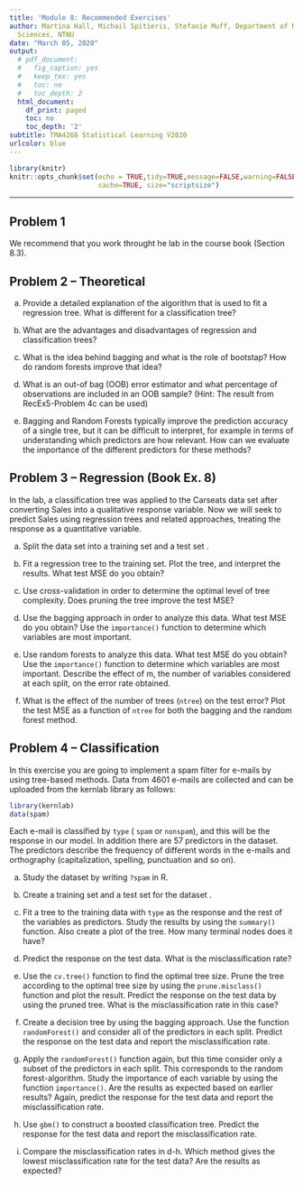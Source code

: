 ```yaml
---
title: 'Module 8: Recommended Exercises'
author: Martina Hall, Michail Spitieris, Stefanie Muff, Department of Mathematical
  Sciences, NTNU
date: "March 05, 2020"
output:
  # pdf_document:
  #   fig_caption: yes
  #   keep_tex: yes
  #   toc: no
  #   toc_depth: 2
  html_document:
    df_print: paged
    toc: no
    toc_depth: '2'
subtitle: TMA4268 Statistical Learning V2020
urlcolor: blue
---
```


```r
library(knitr)
knitr::opts_chunk$set(echo = TRUE,tidy=TRUE,message=FALSE,warning=FALSE,strip.white=TRUE,prompt=FALSE,
                      cache=TRUE, size="scriptsize")
```

---

## Problem 1 

We recommend that you work throught he lab in the course book (Section 8.3).

## Problem 2 -- Theoretical

a) Provide a detailed explanation of the algorithm that is used to fit a regression tree. What is different for a classification tree? 

b) What are the advantages and disadvantages of regression and classification trees?

c) What is the idea behind bagging and what is the role of bootstap? How do random forests improve that idea?

d) What is an out-of bag (OOB) error estimator and what percentage of observations are included in an OOB sample? (Hint: The result from RecEx5-Problem 4c can be used)

e) Bagging and Random Forests typically improve the prediction accuracy of a single tree, but it can be difficult to interpret, for example in terms of understanding which predictors are how relevant. 
How can we evaluate the importance of the different predictors for these methods? 



## Problem 3 -- Regression (Book Ex. 8)

In the lab, a classification tree was applied to the Carseats data set after converting Sales into a qualitative response variable. 
Now we will seek to predict Sales using regression trees and related approaches, treating the response as a quantitative variable.

a) Split the data set into a training set and a test set \textcolor{red}{(todo: say which proportions; should it be half-half, or 80:20, 2:1?)}.

b) Fit a regression tree to the training set. Plot the tree, and interpret the results. What test MSE do you obtain?

c) Use cross-validation in order to determine the optimal level of tree complexity. Does pruning the tree improve the test MSE?

d) Use the bagging approach in order to analyze this data. What test MSE do you obtain? Use the `importance()` function to determine which variables are most important.

e) Use random forests to analyze this data. What test MSE do you obtain? Use the `importance()` function to determine which variables are most important. Describe the effect of m, the number of variables considered at each split, on the error rate obtained.

f) What is the effect of the number of trees (`ntree`) on the test error? Plot the test MSE as a function of `ntree` for both the bagging and the random forest method.


## Problem 4 -- Classification

In this exercise you are going to implement a spam filter for e-mails by using tree-based methods. Data from 4601 e-mails are collected and can be uploaded from the kernlab library as follows:
```r
library(kernlab)
data(spam)
```
Each e-mail is classified by `type` ( `spam` or `nonspam`), and this will be the response in our model. In addition there are 57 predictors in the dataset. The predictors describe the frequency of different words in the e-mails and orthography (capitalization, spelling, punctuation and so on).

a) Study the dataset by writing `?spam` in R.

b) Create a training set and a test set for the dataset \textcolor{red}{(todo: please say which proportion should be in the training/test sets)}.

c) Fit a tree to the training data with `type` as the response and the rest of the variables as predictors. Study the results by using the `summary()` function. Also create a plot of the tree. How many terminal nodes does it have?
  
d) Predict the response on the test data. What is the misclassification rate?
  
e) Use the `cv.tree()` function to find the optimal tree size. Prune the tree according to the optimal tree size by using the `prune.misclass()` function and plot the result. Predict the response on the test data by using the pruned tree. What is the misclassification rate in this case?
  
f) Create a decision tree by using the bagging approach. Use the function `randomForest()` and consider all of the predictors in each split. Predict the response on the test data and report the misclassification rate.

g) Apply the `randomForest()` function again, but this time consider only a subset of the predictors in each split. This corresponds to the random forest-algorithm. Study the importance of each variable by using the function `importance()`. Are the results as expected based on earlier results? Again, predict the response for the test data and report the misclassification rate.

h) Use `gbm()` to construct a boosted classification tree. Predict the response for the test data and report the misclassification rate.

i) Compare the misclassification rates in d-h. Which method gives the lowest misclassification rate for the test data? Are the results as expected?




<!--
# Theoretical questions

## Problem 1 


Show that each bootstrap sample will contain on average approximately $2/3$ of the observations.

## Problem 2 

Do Exercise 1 in our book (page 332)

Draw an example (of your own invention) of a partition of two-dimensional feature space that could result from recursive binary splitting. Your example should contain at least six regions. Draw a decision tree corresponding to this partition. Be sure to label all aspects of your figures, including the regions R1,R2,..., the cutpoints t1,t2,..., and so forth.

If the class border of the two dimensional space is linear, how can that be done with recursive binary splitting?

## Problem 3

Do Exercise 4 in the book (page 332).

Suppose that we want to build a regression tree based on the following dataset:

| $i$ 	| $(x_{i1},x_{i2})$ 	| $y$ 	|
|:----:	|:------------:	|:----:	|
| 1 	| (1,3) 	| 2 	|
| 2 	| (2,2) 	| 5 	|
| 3 	| (3,2) 	| 3 	|
| 4 	| (3,4) 	| 7 	|


## Problem 4

Answer the following questions without using $R$:

a) Find the optimal splitting variable and split point for the first binary splitting for these data according to the recursive binary splitting algorithm. 
$Hint$: Draw a figure and look at possible divisions.

b) Continue the tree construction for the toy data until each terminal node in the tree corresponds to one single observation. Let the resulting tree be denoted $T_0$.

c) For what values of $\alpha$ in the cost-complexity criterion $C_{\alpha}(T)$ will the unpruned tree $T_0$ be the optimal tree? 
$Hint:$ Prune the tree by cost complexity pruning.

d) Suppose that we want to predict the response $y$ for a new observation at __x__=(2,3). What is the predicted value when using the tree $T_0$ constructed above?

# Applied problems

## Problem 5

In this exercise you are going to implement a spam filter for e-mails by using tree-based methods. Data from 4601 e-mails are collected and can be uploaded from the kernlab library as follows:
```r
library(kernlab)
data(spam)
```
Each e-mail is classified by _type_ (_spam_ or _nonspam_), and this will be the response in our model. In addition there are 57 predictors in the dataset. The predictors describe the frequency of different words in the e-mails and orthography (capitalization, spelling, punctuation and so on).

a) Study the dataset by writing _?spam_ in R.

b) Create a training set and a test set for the dataset.

c) Fit a tree to the training data with _type_ as the response and the rest of the variables as predictors. Study the results by using the _summary()_ function. Also create a plot of the tree. How many terminal nodes does it have?

d) Predict the response on the test data. What is the misclassification rate?

e) Use the _cv.tree()_ function to find the optimal tree size. Prune the tree according to the optimal tree size by using the _prune.misclass()_ function and plot the result. Predict the response on the test data by using the pruned tree. What is the misclassification rate in this case?

f) Create a decision tree by using the bagging approach. Use the function _randomForest()_ and consider all of the predictors in each split. Predict the response on the test data and report the misclassification rate.

g) Apply the _randomForest()_ function again, but this time consider only a subset of the predictors in each split. This corresponds to the random forest-algorithm. Study the importance of each variable by using the function _importance()_. Are the results as expected based on earlier results? Again, predict the response for the test data and report the misclassification rate.

h) Use _gbm()_ to construct a boosted classification tree. Predict the response for the test data and report the misclassification rate.

i) Compare the misclassification rates in d-h. Which method gives the lowest misclassification rate for the test data? Are the results as expected?


## Problem 6 (Compulsory exercise from 2018)

We will use the _German credit data set_ from the [UC Irvine machine learning repository](https://archive.ics.uci.edu/ml/index.php). Our aim is to classify a customer as _good_ or _bad_ with respect to credit risk. A set of 20 covariates (attributes) are available (both numerical and categorical) for 300 customers with bad credit risk and 700 customers with good credit risk.

More information on the 20 covariates are found that the UCI archive [data set description](https://archive.ics.uci.edu/ml/datasets/Statlog+%28German+Credit+Data%29)


```r
library(caret) 
#read data, divide into train and test
germancredit = read.table("http://archive.ics.uci.edu/ml/machine-learning-databases/statlog/german/german.data")
colnames(germancredit) = c("checkaccount", "duration", "credithistory", "purpose", "amount", "saving", "presentjob", "installmentrate", "sexstatus", "otherdebtor", "resident", "property", "age", "otherinstall", "housing", "ncredits", "job", "npeople", "telephone", "foreign", "response")
germancredit$response = as.factor(germancredit$response) #2=bad
table(germancredit$response)
str(germancredit) # to see factors and integers, numerics
set.seed(4268) #keep this -easier to grade work
in.train <- createDataPartition(germancredit$response, p=0.75, list=FALSE)
# 75% for training, one split
germancredit.train <- germancredit[in.train,]; dim(germancredit.train)
germancredit.test <- germancredit[-in.train,];dim(germancredit.test)
```

We will now look at classification trees, bagging, and random forests.

Remark: in description of the data set it is hinted that we may use unequal cost of misclassification for the two classes, but we have not covered unequal misclassification costs in this course, and will therefore not address that in this problem set.

### a) Full classification tree [1 point]

```r
# construct full tree
library(tree)
library(pROC)
fulltree=tree(response~.,germancredit.train,split="deviance")
summary(fulltree)
plot(fulltree)
text(fulltree)
print(fulltree)
fullpred=predict(fulltree,germancredit.test,type="class")
testres=confusionMatrix(data=fullpred,reference=germancredit.test$response)
print(testres)
1-sum(diag(testres$table))/(sum(testres$table))
predfulltree = predict(fulltree,germancredit.test, type = "vector")
testfullroc=roc(germancredit.test$response == "2", predfulltree[,2])
auc(testfullroc)
plot(testfullroc)
```

Run the code and study the output.

* Q1. Explain briefly how `fulltree` is constructed. The explanation should include the words: greedy, binary, deviance, root, leaves.

### b) Pruned classification tree [1 point]

```r
# prune the full tree
set.seed(4268)
fullcv=cv.tree(fulltree,FUN=prune.misclass,K=5)
plot(fullcv$size,fullcv$dev,type="b", xlab="Terminal nodes",ylab="misclassifications")
print(fullcv)
prunesize=fullcv$size[which.min(fullcv$dev)]
prunetree=prune.misclass(fulltree,best=prunesize) 
plot(prunetree)
text(prunetree,pretty=1)
predprunetree = predict(prunetree,germancredit.test, type = "class")
prunetest=confusionMatrix(data=predprunetree,reference=germancredit.test$response)
print(prunetest)
1-sum(diag(prunetest$table))/(sum(prunetest$table))
predprunetree = predict(prunetree,germancredit.test, type = "vector")
testpruneroc=roc(germancredit.test$response == "2", predprunetree[,2])
auc(testpruneroc)
plot(testpruneroc)
```

Run the code and study the output.

* Q2. Why do we want to prune the full tree? 
* Q3. How is amount of pruning decided in the code? 
* Q4. Compare the the full and pruned tree classification method with focus on interpretability and the ROC curves (AUC).

### c) Bagged trees [1 point]

```r
library(randomForest)
set.seed(4268)
bag=randomForest(response~., data=germancredit,subset=in.train,
                 mtry=20,ntree=500,importance=TRUE)
bag$confusion
1-sum(diag(bag$confusion))/sum(bag$confusion[1:2,1:2])
yhat.bag=predict(bag,newdata=germancredit.test)
misclass.bag=confusionMatrix(yhat.bag,germancredit.test$response)
print(misclass.bag)
1-sum(diag(misclass.bag$table))/(sum(misclass.bag$table))
predbag = predict(bag,germancredit.test, type = "prob")
testbagroc=roc(germancredit.test$response == "2", predbag[,2])
auc(testbagroc)
plot(testbagroc)
varImpPlot(bag,pch=20)
```

Run the code and study the output.

* Q5. What is the main motivation behind bagging?
* Q6. Explain what the importance plots show, and give your interpretation for the data set.
* Q7. Compare the performance of bagging with the best of the full and pruned tree model above with focus on interpretability and the ROC curves (AUC).

### d) Random forest [1 point]

```r
set.seed(4268)
rf=randomForest(response~.,
                 data=germancredit,subset=in.train,
                 mtry=4,ntree=500,importance=TRUE)
rf$confusion
1-sum(diag(rf$confusion))/sum(rf$confusion[1:2,1:2])
yhat.rf=predict(rf,newdata=germancredit.test)
misclass.rf=confusionMatrix(yhat.rf,germancredit.test$response)
print(misclass.rf)
1-sum(diag(misclass.rf$table))/(sum(misclass.rf$table))
predrf = predict(rf,germancredit.test, type = "prob")
testrfroc=roc(germancredit.test$response == "2", predrf[,2])
auc(testrfroc)
plot(testrfroc)
varImpPlot(rf,pch=20)
```

Run the code and study the output.

* Q8. The parameter `mtry=4` is used. What does this parameter mean, and what is the motivation behind choosing exactly this value?
* Q9. The value of the parameter `mtry` is the only difference between bagging and random forest. What is the effect of choosing `mtry` to be a value less than the number of covariates?
* Q10. Would you prefer to use bagging or random forest to classify the credit risk data?



## Problem 7 (an exam problem from 2018)  

a) Explain how we build a bagged set of trees, and why we would want to fit more than one tree.  
b) Assume we have a data set of size $n$, calculate the probability that a given observation is in a given bootstrap sample.  
c) What is an OOB sample?--> 




